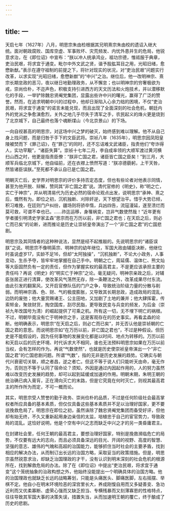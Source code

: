 ```yaml
---
---
---
```

title: 一
---



天启七年（1627年）八月，明思宗朱由检根据其兄明熹宗朱由校的遗诏入继大统。面对朝政腐败、国库空虚、军事败坏、灾荒频发、内忧外患并生的危局，他锐意求治，在《即位诏》中宣布：“朕以冲人统承鸿业，祖功宗德，惟祗服于典章，吏治民艰，将求宜于通变。毗尔中外文武之贤，谐予股肱耳目之用，光昭旧绪，愈懋新猷。”表示在遵守祖制的前提之下，将针对现实的状况，对“吏治民艰”问题实行改革，以求实现“光昭旧绪，愈懋新猷”的“中兴”之治。继位后，他一改明神宗、熹宗长期怠政的恶习，夜以继日地勤理政务，从不懈怠；也以明神宗的穷奢极欲为戒，崇尚俭朴，不迩声色，积极支持引进西方的天文历法和火炮技术，并以潜移默化的手段，一举铲除魏忠贤阉党集团，显露出些许中兴的曙光，赢得了广泛的赞誉。然而，在追求明朝中兴的过程中，他却日渐陷入心余力绌的困境，不仅“吏治民艰，将求宜于通变”的诺言未能兑现，而且出现了全面深刻的社会危机，朝廷内外的党派之争愈演愈烈，关外之地几乎尽失于清军之手，农民起义的烽火更是烧到了北京城下，自己最终也落个魂断煤山（今北京景山）的下场。

一向自视甚高的明思宗，对这场中兴之梦的破灭，始终感到难以理解。他不从自己身上找问题，而是归咎于手下的文臣武将。崇祯八年（1635年），明思宗因凤阳皇陵被焚而下《罪己诏》，在“罪己”的同时，还不忘诘难文武诸臣，指责他们“夸诈得人，实功罕觏”，“诸臣失算”。崇祯十七年二月，李自成率领的大顺军渡过黄河横扫山西之时，他更是指责臣僚：“朕非亡国之君，诸臣皆亡国之臣矣！”到三月，大顺军兵临北京城下，他自缢前，还在衣襟上愤然写道：“朕凉德藐躬，上干天咎，然皆诸臣误朕。”至死都不承认自已是亡国之君。

明朝灭亡后，史学界对明思宗的评价多持否定态度，但也有些论者对他表示同情，甚至为他开脱、辩解，赞同其“非亡国之君”说。清代官修的《明史》，称“明之亡，实亡于神宗”，并从明清易代为历史必然的宿命论观点出发，说明思宗“承神、熹之后，慨然有为。即位之初，沉机独断、刈除奸逆，天下想望治平。惜乎大势已倾，积习难挽，在廷则门户纠纷，疆场则将骄卒惰，兵凶四告，流寇漫延，遂至溃烂而莫可救，可谓不幸也已。……祚迄运移，身罹祸变，岂非气数使然哉！”近年更有学者援引明清史学家孟森“思宗而在万历以前，非亡国之君也；在天启之后，则必亡而已矣”的论断，进而推论是历史让崇祯皇帝演出了一个“非亡国之君”的亡国悲剧。

明思宗及其同情者的这种种说法，显然是经不起推敲的。先说明思宗的“诸臣误朕”之说。明思宗不像明英宗、明神宗的幼年继位，军国大政由辅臣决断，他继位时虽说虚岁17，实龄不足16，但却“太阿独操”，“沉机独断”，不论大小政务，人事变动，生杀予夺，皆牢牢地掌握在自己手中。明朝之亡，周延儒、温体仁、熊文灿等大臣固然负有一定的责任，但作为掌握实权的最高君主，不是更应该承担主要的责任吗？再说《明史》的“明实亡于神宗”之论。毫无疑问，明神宗亲政之后，对辅臣张居正进行清算，使改革风气荡然无存，除一条鞭法之外，改革成果尽付东流。由此引发的翻案风，又开启官僚队伍的门户之争，导致统治阶级力量的分散与削弱。而明神宗酒、色、财、气的极度膨胀，又导致其长期怠政，造成政局的混乱，边防的废弛；他大量赏赐诸王、公主田地，又加剧了土地的兼并；他大肆挥霍，传索帑金，聚敛财货，掏空国库，刮尽民脂，更导致民变与兵变的频发，为后金（崇祯九年改国号为清）的崛起提供了可乘之机。所有这一切，无不埋下明亡的祸根。不过，明朝毕竟没有亡于明神宗之手，这是客观存在的历史事实。再看孟森的论断。他明确表示，明思宗“在天启之后，则必亡而已矣”，并无否认他是崇祯朝的亡国之君的意思。而说明思宗如“在万历以前，非亡国之君也”，不过是种假设。但历史是不能假设的，因为任何事物的发展变化都是以时间、地点为转移的。万历以前和天启以后的历史环境、时代诉求大不相同，谁也无法预料明思宗如果在万历以前当权，会有怎样的作为。再说“气数使然”，也就是历史使崇祯皇帝演出一个“非亡国之君”的亡国悲剧问题。所谓“气数”，指的无非是历史发展的趋势。它确实与朝代兴衰密切关联，顺之者昌，逆之者亡。但这不等于说人们只能听天由命，毫无作为，否则岂不等于认同了宿命论？须知，外因是通过内因起作用的，人的努力虽然难以改变历史发展的趋势，却可以起到延缓或加速的作用。明朝末期，朱明王朝的统治确已病入膏肓，正在滑向灭亡的末路，但是它究竟在何时灭亡，则视其最高君主的所作所为而定，不可一概而论。

其实，明思宗受人赞誉的勤于政务、崇尚俭朴的品质，不过是任何阶级社会最高掌权者所应具备的基本素质，但仅仅具备这些基本素质并不足以治理好国家，更不要说挽救危局了。明思宗在即位之初，虽然诛除了魏忠贤阉党集团而备受好评，但他却有始无终，不久又重新起用身边亲信的太监，培植忠于自己的宦官势力，导致政局的混乱。这恰好说明，他是个空有中兴之志而缺乏中兴之才的另一类昏庸君主。

在封建社会里，任何王朝的最高君主，要想治理好国家，特别是挽救濒临危亡的局势，不仅要有远大的志向，而且必须具备深远的目光、开阔的视野、高度的智慧、坚强的意志、雄伟的气魄和高超的治国能力，能够抓住当时社会的主要矛盾，找到相应的解决办法，从而制订出长远的治国方略，采取妥当的政策措施。但是，明思宗虽然锐意求治，却缺乏治国理政的才干，没有认识到明末深刻的社会危机的根源所在，找到解救危局的办法。除了在《即位诏》中提出“吏治民艰，将求宜于通变”这个笼统抽象的治政构想之外，他始终没能提出一个明确具体的治国方略。他的治国理政也就缺乏长远的战略筹划，只能是头痛医头、脚痛医脚，左右摇摆、举棋不定。他自小在明末环境险恶的深宫里长大，养成刚愎自用而又多疑善变、急功近利而又优柔寡断、虚荣心强而又缺乏担当、专横残暴而又刻薄寡恩的性格特点，往往导致其军国大事的决策失误，措置失当，从而加速明王朝的覆亡，终于酿成了历史的悲剧。